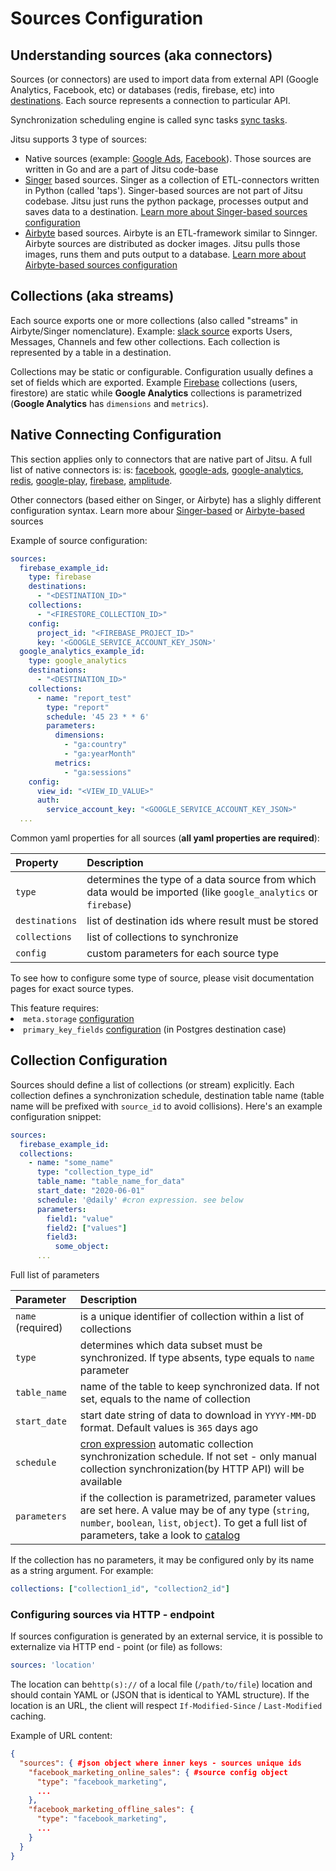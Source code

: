 # Sources Configuration

## Understanding sources (aka connectors)

Sources (or connectors) are used to import data from external API (Google Analytics, Facebook, etc) or databases (redis, firebase, etc)
into [destinations](/docs/destinations-configuration). Each source represents a connection to particular API.

Synchronization scheduling engine is called sync tasks [sync tasks](/docs/sources-configuration/sync-tasks).

Jitsu supports 3 type of sources:

 * Native sources (example: [Google Ads](/docs/sources/facebook-marketing), [Facebook](/docs/sources/google-ads)). Those sources are written in Go and are a part of Jitsu code-base
 * [Singer](https://singer.io) based sources. Singer as a collection of ETL-connectors written in Python (called 'taps'). Singer-based sources are not part of Jitsu codebase. Jitsu just runs the python package, processes output and
saves data to a destination. [Learn more about Singer-based sources configuration](/docs/sources-configuration/singer-taps)
 * [Airbyte](https://airbyte.io) based sources. Airbyte is an ETL-framework similar to Sinnger. Airbyte sources are distributed as docker images. Jitsu pulls those images,
runs them and puts output to a database. [Learn more about Airbyte-based sources configuration](/docs/sources-configuration/airbyte)

## Collections (aka streams)

Each source exports one or more collections (also called "streams" in Airbyte/Singer nomenclature). Example: [slack source](/docs/sources/slack) exports Users, Messages,
Channels and few other collections. Each collection is represented by a table in a destination.

Collections may be static or configurable. Configuration usually defines a set of fields which are exported. Example [Firebase](/docs/sources/firebase)
collections (users, firestore) are static while **Google Analytics** collections is parametrized (**Google Analytics** has `dimensions` and `metrics`).


## Native Connecting Configuration

This section applies only to connectors that are native part of Jitsu. A full list of native connectors is:
is: [facebook](/docs/sources/facebook), [google-ads](/source/facebook), [google-analytics](/docs/sources/google-analytics),
[redis](/docs/sources/redis), [google-play](/docs/sources/google-play), [firebase](/docs/sources/firebase), [amplitude](/sources/amplitude).

Other connectors  (based either on Singer, or Airbyte) has a slighly different configuration syntax. Learn more abour [Singer-based](/docs/sources-configuration/singer-taps)
or [Airbyte-based](/docs/sources-configuration/aitbyte) sources

Example of source configuration:

```yaml
sources:
  firebase_example_id:
    type: firebase
    destinations:
      - "<DESTINATION_ID>"
    collections:
      - "<FIRESTORE_COLLECTION_ID>"
    config:
      project_id: "<FIREBASE_PROJECT_ID>"
      key: '<GOOGLE_SERVICE_ACCOUNT_KEY_JSON>'
  google_analytics_example_id:
    type: google_analytics
    destinations:
      - "<DESTINATION_ID>"
    collections:
      - name: "report_test"
        type: "report"
        schedule: '45 23 * * 6'
        parameters:
          dimensions:
            - "ga:country"
            - "ga:yearMonth"
          metrics:
            - "ga:sessions"
    config:
      view_id: "<VIEW_ID_VALUE>"
      auth:
        service_account_key: "<GOOGLE_SERVICE_ACCOUNT_KEY_JSON>"
  ...

```

Common yaml properties for all sources (**all yaml properties are required**):

| Property | Description |
| :--- | :--- |
| `type`  | determines the type of a data source from which data would be imported (like `google_analytics` or `firebase`) |
| `destinations`  | list of destination ids where result must be stored |
| `collections`  | list of collections to synchronize |
| `config` | custom parameters for each source type |

To see how to configure some type of source, please visit documentation pages for exact source types.

<Hint>
    This feature requires:
    <li><code inline="true">meta.storage</code> <a href="/docs/configuration">configuration</a></li>
    <li><code inline="true">primary_key_fields</code> <a href="/docs/configuration/primary-keys-configuration">configuration</a> (in Postgres destination case)</li>
</Hint>


## Collection Configuration

Sources should define a list of collections (or stream) explicitly. Each collection defines a synchronization schedule, destination table name (table name will be prefixed
with `source_id` to avoid collisions). Here's an example configuration snippet:

```yaml
sources:
  firebase_example_id:
  collections:
    - name: "some_name"
      type: "collection_type_id"
      table_name: "table_name_for_data"
      start_date: "2020-06-01"
      schedule: '@daily' #cron expression. see below
      parameters:
        field1: "value"
        field2: ["values"]
        field3:
          some_object:
      ...
```

Full list of parameters

| Parameter | Description |
| :--- | :--- |
| `name` (required)  | is a unique identifier of collection within a list of collections |
| `type`  | determines which data subset must be synchronized. If type absents, type equals to `name` parameter |
| `table_name` | name of the table to keep synchronized data. If not set, equals to the name of collection |
| `start_date` | start date string of data to download in `YYYY-MM-DD` format. Default values is `365` days ago |
| `schedule`   | [cron expression](https://en.wikipedia.org/wiki/Cron) automatic collection synchronization schedule. If not set - only manual collection synchronization(by HTTP API) will be available |
| `parameters` | if the collection is parametrized, parameter values are set here. A value may be of any type (`string`, `number`, `boolean`, `list`, `object`). To get a full list of parameters, take a look to [catalog](/sources/)  |

If the collection has no parameters, it may be configured only by its name as a string argument. For example:

```yaml
collections: ["collection1_id", "collection2_id"]
```


### Configuring sources via HTTP - endpoint

If sources configuration is generated by an external service, it is possible to externalize via HTTP end - point \(or file\) as follows:

```yaml
sources: 'location'
```

The location can be`http(s)://` of a local file \(`/path/to/file`\) location and should contain YAML or \(JSON that is identical to YAML structure\). If the location is an URL, the client will respect `If-Modified-Since` / `Last-Modified` caching.

Example of URL content:

```json
{
  "sources": { #json object where inner keys - sources unique ids
    "facebook_marketing_online_sales": { #source config object
      "type": "facebook_marketing",
      ...
    },
    "facebook_marketing_offline_sales": {
      "type": "facebook_marketing",
      ...
    }
  }
}
```
